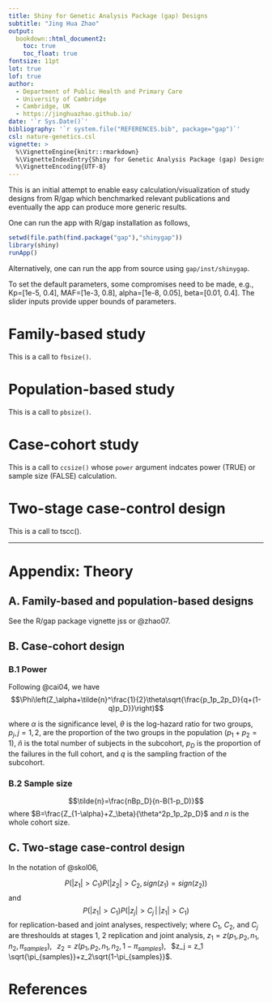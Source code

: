 ```yaml
---
title: Shiny for Genetic Analysis Package (gap) Designs
subtitle: "Jing Hua Zhao"
output:
  bookdown::html_document2:
    toc: true
    toc_float: true
fontsize: 11pt
lot: true
lof: true
author:
  - Department of Public Health and Primary Care
  - University of Cambridge
  - Cambridge, UK
  - https://jinghuazhao.github.io/
date: '`r Sys.Date()`'
bibliography: '`r system.file("REFERENCES.bib", package="gap")`'
csl: nature-genetics.csl
vignette: >
  %\VignetteEngine{knitr::rmarkdown}
  %\VignetteIndexEntry{Shiny for Genetic Analysis Package (gap) Designs}
  %\VignetteEncoding{UTF-8}
---
```


This is an initial attempt to enable easy calculation/visualization of study designs from R/gap which benchmarked relevant publications and eventually the app can produce more generic results.

One can run the app with R/gap installation as follows,

```r
setwd(file.path(find.package("gap"),"shinygap"))
library(shiny)
runApp()
```

Alternatively, one can run the app from source using `gap/inst/shinygap`.

To set the default parameters, some compromises need to be made, e.g., Kp=[1e-5, 0.4], MAF=[1e-3, 0.8], alpha=[1e-8, 0.05], beta=[0.01, 0.4]. The slider inputs provide upper bounds of parameters.

# Family-based study

This is a call to `fbsize()`.

# Population-based study

This is a call to `pbsize()`.

# Case-cohort study

This is a call to `ccsize()` whose `power` argument indcates power (TRUE) or sample size (FALSE) calculation.

# Two-stage case-control design

This is a call to tscc().

---

# Appendix: Theory {-}

## A. Family-based and population-based designs {-}

See the R/gap package vignette jss or @zhao07.

## B. Case-cohort design {-}

### B.1 Power {-}

Following @cai04, we have
$$\Phi\left(Z_\alpha+\tilde{n}^\frac{1}{2}\theta\sqrt{\frac{p_1p_2p_D}{q+(1-q)p_D}}\right)$$

where $\alpha$ is the significance level, $\theta$ is the log-hazard ratio for
two groups, $p_j, j = 1, 2$, are the proportion of the two groups
in the population ($p_1 + p_2 = 1$), $\tilde{n}$ is the total number of subjects in the subcohort, $p_D$ is the proportion of the failures in
the full cohort, and $q$ is the sampling fraction of the subcohort.

### B.2 Sample size {-}

$$\tilde{n}=\frac{nBp_D}{n-B(1-p_D)}$$ where $B=\frac{Z_{1-\alpha}+Z_\beta}{\theta^2p_1p_2p_D}$ and $n$ is the whole cohort size.

## C. Two-stage case-control design {-}

In the notation of @skol06,

$$P(|z_1|>C_1)P(|z_2|>C_2,sign(z_1)=sign(z_2))$$ and $$P(|z_1|>C_1)P(|z_j|>C_j\,|\,|z_1|>C_1)$$
for replication-based and joint analyses, respectively; where $C_1$, $C_2$, and $C_j$
are threshoulds at stages 1, 2 replication and joint analysis,
$z_1 = z(p_1,p_2,n_1,n_2,\pi_{samples})$, $\,$
$z_2 = z(p_1,p_2,n_1,n_2,1-\pi_{samples})$, $\,$
$z_j = z_1 \sqrt{\pi_{samples}}+z_2\sqrt{1-\pi_{samples}}$.

# References {-}
